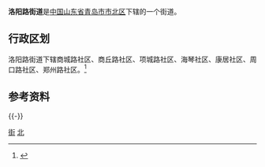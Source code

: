 
'''洛阳路街道'''是[[中华人民共和国|中国]][[山东省|山东省]][[青岛市|青岛市]][[市北区|市北区]]下辖的一个街道。

== 行政区划 ==
洛阳路街道下辖商城路社区、商丘路社区、项城路社区、海琴社区、康居社区、周口路社区、郑州路社区。<ref>{{Cite web|url=http://www.stats.gov.cn/tjsj/tjbz/tjyqhdmhcxhfdm/2015/37/02/03/370203031.html|title=统计用区划和城乡划分代码/山东省/青岛市/市北区/洛阳路街道办事处|accessdate=2017-04-23|author=国家统计局|date=2015-09-30|publisher=|archive-date=2017-04-27|archive-url=https://web.archive.org/web/20170427013042/http://www.stats.gov.cn/tjsj/tjbz/tjyqhdmhcxhfdm/2015/37/02/03/370203031.html|dead-url=no}}</ref>

== 参考资料 ==
{{Reflist}}
{{-}}
{{青岛小作品}}
{{青岛市市北区行政区划}}
{{青岛市行政区划}}
[[Category:市北区|街]]
[[Category:青岛乡级行政区划|北]]